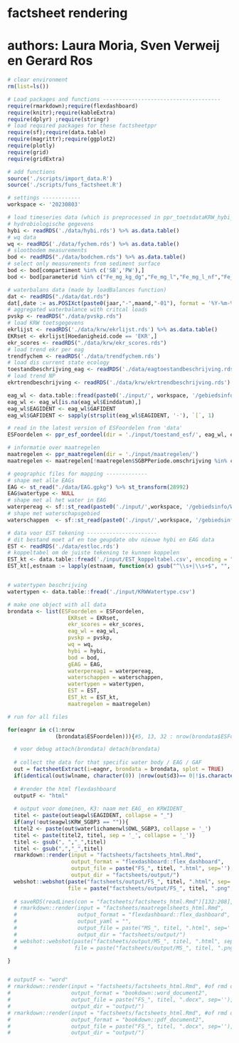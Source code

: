 # factsheet rendering
# authors: Laura Moria, Sven Verweij en Gerard Ros

```r
# clear environment
rm(list=ls())

# Load packages and functions -------------------------------------
require(rmarkdown);require(flexdashboard)
require(knitr);require(kableExtra)
require(dplyr) ;require(stringr)
# load required packages for these factsheetppr
require(sf);require(data.table)
require(magrittr);require(ggplot2)
require(plotly)
require(grid)
require(gridExtra)

# add functions
source('./scripts/import_data.R')
source('./scripts/funs_factsheet.R')

# settings ------------
workspace <- '20230803'

```

```r
# load timeseries data (which is preprocessed in ppr_toetsdataKRW_hybi_wq) -----------
# hydrobiologische gegevens
hybi <- readRDS('./data/hybi.rds') %>% as.data.table()
# wq data
wq <- readRDS('./data/fychem.rds') %>% as.data.table()
# slootbodem measurements
bod <- readRDS("./data/bodchem.rds") %>% as.data.table()
# select only measurements from sediment surface
bod <- bod[compartiment %in% c('SB','PW'),]
bod <- bod[parameterid %in% c("Fe_mg_kg_dg","Fe_mg_l","Fe_mg_l_nf","Fe_mg_l_ng","Ptot_gP_kg_dg","Ptot_mgP_l","Ptot_mgP_l_nf","Ptot_mgP_l_ng","SO4_mg_l_nf","Stot_mgS_kg_dg","Stot_mgS_l_nf","Stot_mgS_l_ng")]

# waterbalans data (made by loadBalances function)
dat <- readRDS("./data/dat.rds")
dat[,date := as.POSIXct(paste0(jaar,"-",maand,"-01"), format = '%Y-%m-%d')]
# aggregated waterbalance with critcal loads 
pvskp <- readRDS("./data/pvskp.rds")
# load KRW toetsgegevens
ekrlijst <- readRDS('./data/krw/ekrlijst.rds') %>% as.data.table()
EKRset <- ekrlijst[Hoedanigheid.code == 'EKR',]
ekr_scores <- readRDS("./data/krw/ekr_scores.rds")
# load trend ekr per eag
trendfychem <- readRDS('./data/trendfychem.rds')
# load dis current state ecology
toestandbeschrijving_eag <- readRDS('./data/eagtoestandbeschrijving.rds')
# load trend NP
ekrtrendbeschrijving <- readRDS('./data/krw/ekrtrendbeschrijving.rds')

eag_wl <- data.table::fread(paste0('./input/', workspace, '/gebiedsinfo/EAG_Opp_kenmerken_20220811.csv'))
eag_wl <- eag_wl[is.na(eag_wl$Einddatum),]
eag_wl$EAGIDENT <- eag_wl$GAFIDENT
eag_wl$GAFIDENT <- sapply(strsplit(eag_wl$EAGIDENT, '-'), `[`, 1)

# read in the latest version of ESFoordelen from 'data'
ESFoordelen <- ppr_esf_oordeel(dir = './input/toestand_esf/', eag_wl, ekrtrendbeschrijving, trendfychem, toestandbeschrijving_eag)

# informatie over maatregelen
maatregelen <- ppr_maatregelen(dir = './input/maatregelen/')
maatregelen <- maatregelen[!maatregelen$SGBPPeriode.omschrijving %in% c('Niet uitvoeren','Niet opnemen in SGBP3', "niet opnemen in SGBP3"),]

# geographic files for mapping -------------
# shape met alle EAGs
EAG <- st_read("./data/EAG.gpkg") %>% st_transform(28992)
EAG$watertype <- NULL
# shape met al het water in EAG
waterpereag <- sf::st_read(paste0('./input/',workspace, '/gebiedsinfo/WaterPerEAG20191205.gpkg'),quiet = T) %>% sf::st_transform(28992)
# shape met waterschapsgebied
waterschappen  <- sf::st_read(paste0('./input/',workspace, '/gebiedsinfo/2019_gemeentegrenzen_kustlijn_simplified.shp'),quiet = T) %>%sf::st_transform(28992)

# data voor EST tekening ----------------------
# dit bestand moet af en toe geupdate obv nieuwe hybi en EAG data
EST <- readRDS('./data/estloc.rds')
# koppeltabel om de juiste tekening te kunnen koppelen
EST_kt <- data.table::fread('./input/EST_koppeltabel.csv', encoding = "Latin-1")
EST_kt[,estnaam := lapply(estnaam, function(x) gsub("^\\s+|\\s+$", "", x))]


# watertypen beschrijving
watertypen <- data.table::fread('./input/KRWWatertype.csv')

# make one object with all data
brondata <- list(ESFoordelen = ESFoordelen,
                   EKRset = EKRset,
                   ekr_scores = ekr_scores,
                   eag_wl = eag_wl,
                   pvskp = pvskp,
                   wq = wq,
                   hybi = hybi,
                   bod = bod,
                   gEAG = EAG,
                   waterpereag1 = waterpereag,
                   waterschappen = waterschappen,
                   watertypen = watertypen,
                   EST = EST,
                   EST_kt = EST_kt,
                   maatregelen = maatregelen)
```

```r
# run for all files

for(eagnr in c(1:nrow
               (brondata$ESFoordelen))){#5, 13, 32 : nrow(brondata$ESFoordelen)){ 

  # voor debug attach(brondata) detach(brondata)
  
  # collect the data for that specific water body / EAG / GAF
  out = factsheetExtract(i=eagnr, brondata = brondata, splot = TRUE)
  if(identical(out$wlname, character(0)) |nrow(out$d3)== 0|!is.character(out$ESTnaam)){next}
  
  # #render the html flexdashboard
  outputF <- "html"
  
  # output voor domeinen, K3: naam met EAG_ en KRWIDENT_
  titel <- paste(out$eagwl$EAGIDENT, collapse = "_")
  if(any(!out$eagwl$KRW_SGBP3 == "")){
  titel2 <- paste(out$waterlichamenwl$OWL_SGBP3, collapse = '_')
  titel <- paste(titel2, titel, sep = '_', collapse = '_')}
  titel <- gsub(", ","_",titel)
  titel <- gsub(",","_",titel)
  rmarkdown::render(input = "factsheets/factsheets_html.Rmd",
                    output_format = "flexdashboard::flex_dashboard", 
                    output_file = paste("FS_", titel, ".html", sep=''),
                    output_dir = "factsheets/output/")
  webshot::webshot(paste("factsheets/output/FS_", titel, ".html", sep=''),
                   file = paste("factsheets/output/FS_", titel, ".png", sep=''), vwidth = 2000, delay = 1)
  
  # saveRDS(readLines(con = "factsheets/factsheets_html.Rmd")[132:208],"factsheets/maatregelsheets_html.Rmd")
  # rmarkdown::render(input = "factsheets/maatregelsheets_html.Rmd",
  #                   output_format = "flexdashboard::flex_dashboard", 
  #                   output_yaml = "",
  #                   output_file = paste("MS_", titel, ".html", sep=''),
  #                   output_dir = "factsheets/output/")
  # webshot::webshot(paste("factsheets/output/MS_", titel, ".html", sep=''),
  #                  file = paste("factsheets/output/MS_", titel, ".png", sep=''), vwidth = 2000, delay = 1)

}


# outputF <- "word"
# rmarkdown::render(input = "factsheets/factsheets_html.Rmd", #of rmd of script
#                   output_format = "bookdown::word_document2", 
#                   output_file = paste("FS_", titel, ".docx", sep=''),
#                   output_dir = "output/")
# rmarkdown::render(input = "factsheets/factsheets_html.Rmd", #of rmd of script
#                   output_format = "bookdown::pdf_document2", 
#                   output_file = paste("FS_", titel, ".docx", sep=''),
#                   output_dir = "output/")
```



